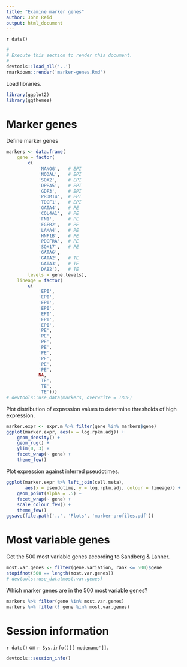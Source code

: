 ```yaml
---
title: "Examine marker genes"
author: John Reid
output: html_document
---
```


`r date()`

```r
#
# Execute this section to render this document.
#
devtools::load_all('..')
rmarkdown::render('marker-genes.Rmd')
```

Load libraries.
```r
library(ggplot2)
library(ggthemes)
```


# Marker genes

Define marker genes
```r
markers <- data.frame(
    gene = factor(
        c(
            'NANOG',   # EPI
            'NODAL',   # EPI
            'SOX2',    # EPI
            'DPPA5',   # EPI
            'GDF3',    # EPI
            'PRDM14',  # EPI
            'TDGF1',   # EPI
            'GATA4',   # PE
            'COL4A1',  # PE
            'FN1',     # PE
            'FGFR2',   # PE
            'LAMA4',   # PE
            'HNF1B',   # PE
            'PDGFRA',  # PE
            'SOX17',   # PE
            'GATA6',
            'GATA2',   # TE
            'GATA3',   # TE
            'DAB2'),   # TE
        levels = gene.levels),
    lineage = factor(
        c(
            'EPI',
            'EPI',
            'EPI',
            'EPI',
            'EPI',
            'EPI',
            'EPI',
            'PE',
            'PE',
            'PE',
            'PE',
            'PE',
            'PE',
            'PE',
            'PE',
            NA,
            'TE',
            'TE',
            'TE')))
# devtools::use_data(markers, overwrite = TRUE)
```

Plot distribution of expression values to determine thresholds of high
expression.
```r
marker.expr <- expr.m %>% filter(gene %in% markers$gene)
ggplot(marker.expr, aes(x = log.rpkm.adj)) +
    geom_density() +
    geom_rug() +
    ylim(0, 3) +
    facet_wrap(~ gene) +
    theme_few()
```

Plot expression against inferred pseudotimes.
```r
ggplot(marker.expr %>% left_join(cell.meta),
       aes(x = pseudotime, y = log.rpkm.adj, colour = lineage)) +
    geom_point(alpha = .5) +
    facet_wrap(~ gene) +
    scale_colour_few() +
    theme_few()
ggsave(file.path('..', 'Plots', 'marker-profiles.pdf'))
```


# Most variable genes


Get the 500 most variable genes according to Sandberg & Lanner.
```r
most.var.genes <- filter(gene.variation, rank <= 500)$gene
stopifnot(500 == length(most.var.genes))
# devtools::use_data(most.var.genes)
```

Which marker genes are in the 500 most variable genes?
```r
markers %>% filter(gene %in% most.var.genes)
markers %>% filter(! gene %in% most.var.genes)
```


# Session information

`r date()` on `r Sys.info()[['nodename']]`.
```r
devtools::session_info()
```
